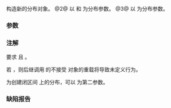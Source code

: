 {{cpp/numeric/random/uniform_real_distribution/title|uniform_real_distribution}}
{{cpp/numeric/random/uniform_real_distribution/navbar}}
{{dcl begin}}
{{dcl|num=1|since=c++11|1=
uniform_real_distribution() : uniform_real_distribution(0.0) { }
}}
{{dcl|num=2|since=c++11|1=
explicit uniform_real_distribution( RealType a, RealType b = 1.0 );
}}
{{dcl|num=3|since=c++11|1=
explicit uniform_real_distribution( const param_type&amp; params );
}}
{{dcl end}}

构造新的分布对象。
@2@ 以 {{c|a}} 和 {{c|b}} 为分布参数。
@3@ 以 {{c|params}} 为分布参数。

===参数===
{{par begin}}
{{par|a|''a'' 分布参数（最小值）}}
{{par|b|''b'' 分布参数（最大值）}}
{{par|params|分布参数集}}
{{par end}}

===注解===
要求 {{c|a ≤ b}} 且 {{c| b - a ≤ std::numeric_limits&lt;RealType&gt;::max()}}。

若 {{c|1=a == b}}，则后继调用 {{ltt|cpp/numeric/random/uniform_real_distribution/operator()}} 的不接受 {{tt|param_type}} 对象的重载将导致未定义行为。

为创建闭区间 {{math|[a,b]}} 上的分布，可以 {{c|std::nextafter(b, std::numeric_limits&lt;RealType&gt;::max())}} 为第二参数。

===缺陷报告===
{{dr list begin}}
{{dr list item|paper=P0935R0|std=C++11|before=默认构造函数曾为 explicit|after=使之为隐式}}
{{dr list end}}

{{langlinks|de|en|es|fr|it|ja|pt|ru}}